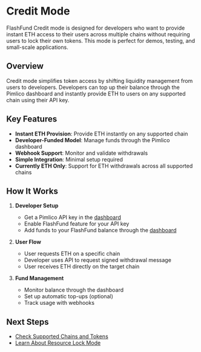 # Credit Mode

FlashFund Credit mode is designed for developers who want to provide instant ETH access to their users across multiple chains without requiring users to lock their own tokens. This mode is perfect for demos, testing, and small-scale applications.

## Overview

Credit mode simplifies token access by shifting liquidity management from users to developers. Developers can top up their balance through the Pimlico dashboard and instantly provide ETH to users on any supported chain using their API key.

## Key Features

- **Instant ETH Provision**: Provide ETH instantly on any supported chain
- **Developer-Funded Model**: Manage funds through the Pimlico dashboard
- **Webhook Support**: Monitor and validate withdrawals
- **Simple Integration**: Minimal setup required
- **Currently ETH Only**: Support for ETH withdrawals across all supported chains

## How It Works

1. **Developer Setup**
   - Get a Pimlico API key in the [dashboard](https://dashboard.pimlico.io/apikeys)
   - Enable FlashFund feature for your API key
   - Add funds to your FlashFund balance through the [dashboard](https://dashboard.pimlico.io/billing/payment-methods)

2. **User Flow**
   - User requests ETH on a specific chain
   - Developer uses API to request signed withdrawal message
   - User receives ETH directly on the target chain

3. **Fund Management**
   - Monitor balance through the dashboard
   - Set up automatic top-ups (optional)
   - Track usage with webhooks

## Next Steps

- [Check Supported Chains and Tokens](/infra/flash-fund/supported-chains-and-tokens)
- [Learn About Resource Lock Mode](/infra/flash-fund/modes/resource-lock) 
